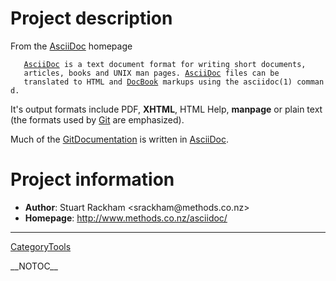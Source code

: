 = Project description =

From the [[AsciiDoc]] homepage

    [[AsciiDoc]] is a text document format for writing short documents,
    articles, books and UNIX man pages. [[AsciiDoc]] files can be
    translated to HTML and [[DocBook]] markups using the asciidoc(1) command.

It's output formats include PDF, <b>XHTML</b>, HTML Help, <b>manpage</b> or plain text
(the formats used by [[Git]] are emphasized).

Much of the [[GitDocumentation]] is written in [[AsciiDoc]].

= Project information =

* <b>Author</b>: Stuart Rackham <srackham@methods.co.nz>
* <b>Homepage</b>: http://www.methods.co.nz/asciidoc/

----
[[CategoryTools]]

__NOTOC__